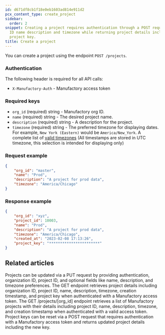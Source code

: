 ```yaml
---
id: d671df8cb1f18e0eb1603ad814e911d2
pcx_content_type: create_project
sidebar:
  order: 2
snippet: Creating a project requires authentication through a POST request with organization
  ID name description and timezone while returning project details including a unique
  project key.
title: Create a project
---
```


You can create a project using the endpoint `POST /projects`.

### Authentication

The following header is required for all API calls:

* `X-Manufactory-Auth` - Manufactory access token

### Required keys

* `org_id` (required) string - Manufactory org ID.
* `name` (required) string - The desired project name.
* `description` (required) string - A description for the project.
* `timezone` (required) string - The preferred timezone for displaying dates. For example, `New York (Eastern)` would be `America/New_York`. A complete list of [valid timezones](https://go.tallyfy.com/resources/timeZone.json) (All timestamps are stored in UTC timezone, this selection is intended for displaying only)

### Request example

```json
{
    "org_id": "master",
    "name": "Prod",
    "description": "A project for prod data",
    "timezone": "America/Chicago"
}
```

### Response example

```json
{
    "org_id": "xyz",
    "project_id": 10003,
    "name": "Prod",
    "description": "A project for prod data",
    "timezone": "America/Chicago",
    "created_at": "2023-02-08 17:13:26",
    "project_key": "***********************"
}
```


## Related articles
<CardGrid>
<LinkTitleCard header="<b>Projects > Update a project</b>" href="/products/manufactory/projects/update_project/" > Projects can be updated via a PUT request by providing authentication, organization ID, project ID, and optional fields like name, description, and timezone preferences. </LinkTitleCard>
<LinkTitleCard header="<b>Projects > Get a project</b>" href="/products/manufactory/projects/get_project/" > The GET endpoint retrieves project details including organization ID, project ID, name, description, timezone, creation timestamp, and project key when authenticated with a Manufactory access token. </LinkTitleCard>
<LinkTitleCard header="<b>Projects > Get all projects</b>" href="/products/manufactory/projects/get_projects/" > The GET /projects/[org_id] endpoint retrieves a list of Manufactory projects with their details including project ID, name, description, timezone, and creation timestamp when authenticated with a valid access token. </LinkTitleCard>
<LinkTitleCard header="<b>Projects > Reset project key</b>" href="/products/manufactory/projects/reset_key/" > Project keys can be reset via a POST request that requires authentication with a Manufactory access token and returns updated project details including the new key. </LinkTitleCard>
</CardGrid>